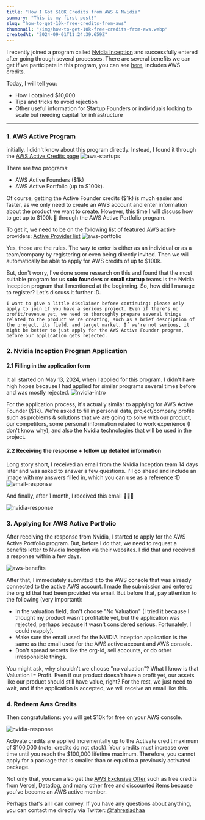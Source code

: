 ```yaml
---
title: "How I Got $10K Credits from AWS & Nvidia"
summary: "This is my first post!"
slug: "how-to-get-10k-free-credits-from-aws"
thumbnail: "/img/how-to-get-10k-free-credits-from-aws.webp"
createdAt: "2024-09-01T11:24:39.659Z"
---
```


I recently joined a program called [Nvidia Inception](https://www.nvidia.com/en-us/startups) and successfully entered after going through several processes. There are several benefits we can get if we participate in this program, you can see [here](https://www.nvidia.com/en-us/startups/?deeplink=expertise-faq--2#expertise-faq-item-22b9adb3d1), includes AWS credits.

Today, I will tell you:

- How I obtained $10,000
- Tips and tricks to avoid rejection
- Other useful information for Startup Founders or individuals looking to scale but needing capital for infrastructure
---
### 1. AWS Active Program

initially, I didn't know about this program directly. Instead, I found it through the [AWS Active Credits page](https://aws.amazon.com/startups/credits) 
![aws-startups](/img/aws-active.webp "")

There are two programs: 
- AWS Active Founders ($1k)
- AWS Active Portfolio (up to $100k). 

Of course, getting the Active Founder credits ($1k) is much easier and faster, as we only need to create an AWS account and enter information about the product we want to create.
However, this time I will discuss how to get up to $100k 👑 through the AWS Active Portfolio program. 

To get it, we need to be on the following list of featured AWS active providers: [Active Provider list](https://aws.amazon.com/activate/portfolio-detail/)
![aws-portfolio](/img/aws-active-featured.webp "")

Yes, those are the rules. The way to enter is either as an individual or as a team/company by registering or even being directly invited. Then we will automatically be able to apply for AWS credits of up to $100k.

But, don't worry, I've done some research on this and found that the most suitable program for us **solo founders** or **small startup** teams is the Nvidia Inception program that I mentioned at the beginning. So, how did I manage to register? Let's discuss it further :D.

`I want to give a little disclaimer before continuing: please only apply to join if you have a serious project. Even if there's no profit/revenue yet, we need to thoroughly prepare several things related to the product we're creating, such as a brief description of the project, its field, and target market. If we're not serious, it might be better to just apply for the AWS Active Founder program, before our application gets rejected.`

### 2. Nvidia Inception Program Application

#### 2.1 Filling in the application form

It all started on May 13, 2024, when I applied for this program. I didn't have high hopes because I had applied for similar programs several times before and was mostly rejected.
![nvidia-intro](/img/13th-may-email.png "")

For the application process, it's actually similar to applying for AWS Active Founder ($1k). We're asked to fill in personal data, project/company profile such as problems & solutions that we are going to solve with our product, our competitors, some personal information related to work experience (I don't know why), and also the Nvidia technologies that will be used in the project.

#### 2.2 Receiving the response + follow up detailed information

Long story short, I received an email from the Nvidia Inception team 14 days later and was asked to answer a few questions. I'll go ahead and include an image with my answers filled in, which you can use as a reference :D
![email-response](/img/email-response.png "")

And finally, after 1 month, I received this email 🎉🎉🎉

![nvidia-response](/img/nvidia-response.png "")

### 3. Applying for AWS Active Portfolio

After receiving the response from Nvidia, I started to apply for the AWS Active Portfolio program. But, before I do that, we need to request a benefits letter to Nvidia Inception via their websites. I did that and received a response within a few days.

![aws-benefits](/img/nvidia-inception-benefits.png "")

After that, I immediately submitted it to the AWS console that was already connected to the active AWS account. I made the submission and entered the org id that had been provided via email. But before that, pay attention to the following (very important):

- In the valuation field, don't choose "No Valuation" (I tried it because I thought my product wasn't profitable yet, but the application was rejected, perhaps because it wasn't considered serious. Fortunately, I could reapply).
- Make sure the email used for the NVIDIA Inception application is the same as the email used for the AWS active account and AWS console.
- Don't spread secrets like the org-id, sell accounts, or do other irresponsible things.

You might ask, why shouldn't we choose "no valuation"? What I know is that Valuation != Profit. Even if our product doesn't have a profit yet, our assets like our product should still have value, right?
For the rest, we just need to wait, and if the application is accepted, we will receive an email like this.


### 4. Redeem Aws Credits

Then congratulations: you will get $10k for free on your AWS console.

![nvidia-response](/img/aws-response-credits.png "")

Activate credits are applied incrementally up to the Activate credit maximum of $100,000 (note: credits do not stack). Your credits must increase over time until you reach the $100,000 lifetime maximum. Therefore, you cannot apply for a package that is smaller than or equal to a previously activated package. 

Not only that, you can also get the [AWS Exclusive Offer](https://aws.amazon.com/startups/learn/aeo) such as free credits from Vercel, Datadog, and many other free and discounted items because you've become an AWS active member.

Perhaps that's all I can convey. If you have any questions about anything, you can contact me directly via Twitter: [@fahreziadhaa](https://twitter.com/fahreziadhaa)